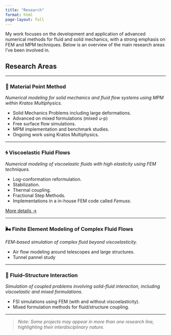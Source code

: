 ```yaml
---
title: "Research"
format: html
page-layout: full
---
```



 My work focuses on the development and application of advanced numerical methods for fluid and solid mechanics, with a strong emphasis on FEM and MPM techniques. Below is an overview of the main research areas I’ve been involved in.

## Research Areas

---

### 🌊 Material Point Method 
*Numerical modeling for solid mechanics and fluid flow systems using MPM within Kratos Multiphysics.*

- Solid Mechanics Problems including large deformations.
- Advanced on mixed formulations (mixed u-p)
- Free surface flow simulations.
- MPM implementation and benchmark studies.
- Ongoing work using Kratos Multiphysics.

<!--[More details →](research_mpm.qmd)-->

---

### 🌀 Viscoelastic Fluid Flows
*Numerical modeling of viscoelastic fluids with high elasticity using FEM techniques.*

- Log-conformation reformulation.
- Stabilization.
- Thermal coupling.
- Fractional Step Methods.
- Implementations in a in-house FEM code called *Femuss*.

[More details →](research_viscoelastic-flows.qmd)

---

### 🌬️ Finite Element Modeling of Complex Fluid Flows
*FEM-based simulation of complex fluid beyond viscoelasticity.*

- Air flow modeling around telescopes and large structures.
- Tunnel pannel study

<!--[More details →](research_fem-complex-flows.qmd)-->


---

### 🔄 Fluid–Structure Interaction
*Simulation of coupled problems involving solid-fluid interaction, including viscoelastic and mixed formulations.*

- FSI simulations using FEM (with and without viscoelasticity).
- Mixed formulation methods for fluid/structure coupling.

<!--[More details →](research_coupled-fsi.qmd)-->

---

> *Note: Some projects may appear in more than one research line, highlighting their interdisciplinary nature.*
